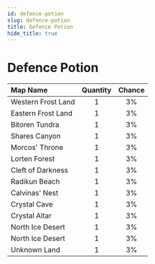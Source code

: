 ---
id: defence-potion
slug: defence-potion
title: Defence Potion
hide_title: true
---


# <ItemIcon iconId="1247" height="32"/> Defence Potion
|Map Name|Quantity|Chance|
|:--|:-:|:-:|
|Western Frost Land|1|3%|
|Eastern Frost Land|1|3%|
|Bitoren Tundra|1|3%|
|Shares Canyon|1|3%|
|Morcos' Throne|1|3%|
|Lorten Forest|1|3%|
|Cleft of Darkness|1|3%|
|Radikun Beach|1|3%|
|Calvinas' Nest|1|3%|
|Crystal Cave|1|3%|
|Crystal Altar|1|3%|
|North Ice Desert|1|3%|
|North Ice Desert|1|3%|
|Unknown Land|1|3%|

